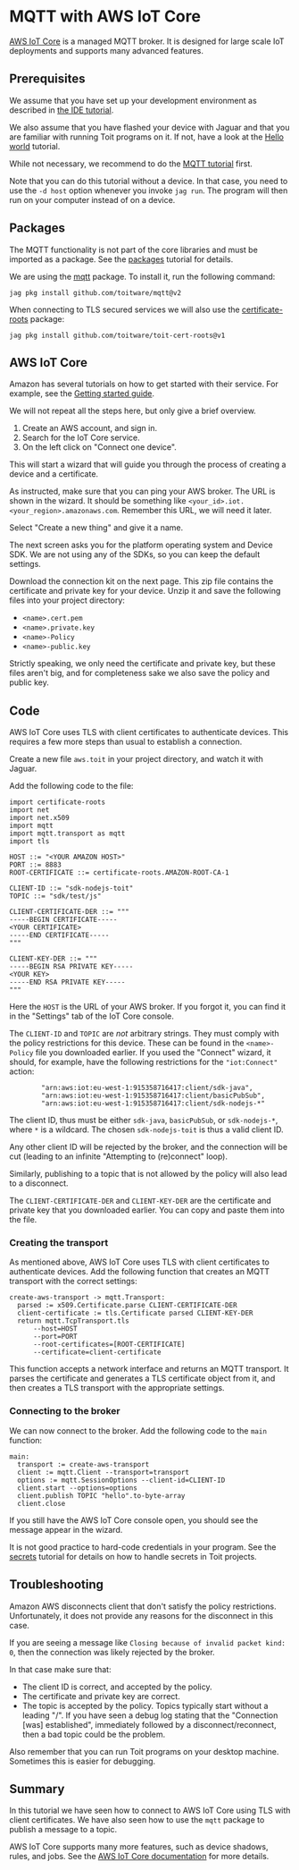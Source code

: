 # MQTT with AWS IoT Core
[AWS IoT Core](https://aws.amazon.com/iot-core/) is a managed MQTT
broker. It is designed for large scale IoT deployments and supports
many advanced features.

## Prerequisites
We assume that you have set up your development environment as described
in [the IDE tutorial](../../setup/ide).

We also assume that you have flashed your device with Jaguar and that
you are familiar with running Toit programs on it.
If not, have a look at the [Hello world](../../setup/firstprogram) tutorial.

While not necessary, we recommend to do the [MQTT tutorial](..) first.

Note that you can do this tutorial without a device. In that case,
you need to use the `-d host` option whenever you invoke
`jag run`. The program will then run on your computer instead of on
a device.

## Packages
The MQTT functionality is not part of the core libraries and must be
imported as a package. See the [packages](../../setup/packages)
tutorial for details.

We are using the [mqtt](https://pkg.toit.io/package/github.com%2Ftoitware%2Fmqtt@v2)
package. To install it, run the following command:

``` shell
jag pkg install github.com/toitware/mqtt@v2
```

When connecting to TLS secured services we will also use the
[certificate-roots](https://pkg.toit.io/package/github.com%2Ftoitware%2Ftoit-cert-roots@v1)
package:

``` shell
jag pkg install github.com/toitware/toit-cert-roots@v1
```

## AWS IoT Core
Amazon has several tutorials on how to get started with their service. For example,
see the
[Getting started guide](https://docs.aws.amazon.com/iot/latest/developerguide/iot-gs.html).

We will not repeat all the steps here, but only give a brief overview.

1. Create an AWS account, and sign in.
2. Search for the IoT Core service.
3. On the left click on "Connect one device".

This will start a wizard that will guide you through the process of
creating a device and a certificate.

As instructed, make sure that you can ping your AWS broker. The URL
is shown in the wizard. It should be something like
`<your_id>.iot.<your_region>.amazonaws.com`. Remember this URL,
we will need it later.

Select "Create a new thing" and give it a name.

The next screen asks you for the platform operating system and Device SDK.
We are not using any of the SDKs, so you can keep the default settings.

Download the connection kit on the next page. This zip file contains the
certificate and private key for your device. Unzip it and save the
following files into your project directory:
- `<name>.cert.pem`
- `<name>.private.key`
- `<name>-Policy`
- `<name>-public.key`

Strictly speaking, we only need the certificate and private key, but
these files aren't big, and for completeness sake we also save the
policy and public key.

## Code
AWS IoT Core uses TLS with client certificates to authenticate
devices. This requires a few more steps than usual to establish a connection.

Create a new file `aws.toit` in your project directory, and watch it
with Jaguar.

Add the following code to the file:

``` toit
import certificate-roots
import net
import net.x509
import mqtt
import mqtt.transport as mqtt
import tls

HOST ::= "<YOUR AMAZON HOST>"
PORT ::= 8883
ROOT-CERTIFICATE ::= certificate-roots.AMAZON-ROOT-CA-1

CLIENT-ID ::= "sdk-nodejs-toit"
TOPIC ::= "sdk/test/js"

CLIENT-CERTIFICATE-DER ::= """
-----BEGIN CERTIFICATE-----
<YOUR CERTIFICATE>
-----END CERTIFICATE-----
"""

CLIENT-KEY-DER ::= """
-----BEGIN RSA PRIVATE KEY-----
<YOUR KEY>
-----END RSA PRIVATE KEY-----
"""
```

Here the `HOST` is the URL of your AWS broker. If you forgot it, you
can find it in the "Settings" tab of the IoT Core console.

The `CLIENT-ID` and `TOPIC` are *not* arbitrary strings. They must
comply with the policy restrictions for this device. These can
be found in the `<name>-Policy` file you downloaded earlier. If
you used the "Connect" wizard, it should, for example, have
the following restrictions for the `"iot:Connect"` action:
``` text
        "arn:aws:iot:eu-west-1:915358716417:client/sdk-java",
        "arn:aws:iot:eu-west-1:915358716417:client/basicPubSub",
        "arn:aws:iot:eu-west-1:915358716417:client/sdk-nodejs-*"
```
The client ID, thus must be either `sdk-java`, `basicPubSub`, or
`sdk-nodejs-*`, where `*` is a wildcard. The chosen
`sdk-nodejs-toit` is thus a valid client ID.

Any other client ID will be rejected by the broker, and the connection
will be cut (leading to an infinite "Attempting to (re)connect" loop).

Similarly, publishing to a topic that is not allowed by the policy
will also lead to a disconnect.

The `CLIENT-CERTIFICATE-DER` and `CLIENT-KEY-DER` are the certificate
and private key that you downloaded earlier. You can copy and paste
them into the file.

### Creating the transport
As mentioned above, AWS IoT Core uses TLS with client certificates
to authenticate devices. Add the following function that creates
an MQTT transport with the correct settings:

``` toit
create-aws-transport -> mqtt.Transport:
  parsed := x509.Certificate.parse CLIENT-CERTIFICATE-DER
  client-certificate := tls.Certificate parsed CLIENT-KEY-DER
  return mqtt.TcpTransport.tls
      --host=HOST
      --port=PORT
      --root-certificates=[ROOT-CERTIFICATE]
      --certificate=client-certificate
```

This function accepts a network interface and returns an MQTT transport.
It parses the certificate and generates a TLS certificate object from it,
and then creates a TLS transport with the appropriate settings.

### Connecting to the broker
We can now connect to the broker. Add the following code to the `main` function:

``` toit
main:
  transport := create-aws-transport
  client := mqtt.Client --transport=transport
  options := mqtt.SessionOptions --client-id=CLIENT-ID
  client.start --options=options
  client.publish TOPIC "hello".to-byte-array
  client.close
```

If you still have the AWS IoT Core console open, you should see the
message appear in the wizard.

<Note>

It is not good practice to hard-code credentials in your program.
See the [secrets](../../misc/secrets) tutorial for details on how to
handle secrets in Toit projects.

</Note>

## Troubleshooting
Amazon AWS disconnects client that don't satisfy the policy restrictions. Unfortunately,
it does not provide any reasons for the disconnect in this case.

If you are seeing a message like `Closing because of invalid packet kind: 0`, then
the connection was likely rejected by the broker.

In that case make sure that:
- The client ID is correct, and accepted by the policy.
- The certificate and private key are correct.
- The topic is accepted by the policy. Topics typically start without a leading "/". If
  you have seen a debug log stating that the "Connection [was] established", immediately
  followed by a disconnect/reconnect, then a bad topic could be the problem.

Also remember that you can run Toit programs on your desktop machine. Sometimes
this is easier for debugging.

## Summary
In this tutorial we have seen how to connect to AWS IoT Core using
TLS with client certificates. We have also seen how to use the
`mqtt` package to publish a message to a topic.

AWS IoT Core supports many more features, such as device shadows,
rules, and jobs. See the
[AWS IoT Core documentation](https://docs.aws.amazon.com/iot/latest/developerguide/what-is-aws-iot.html)
for more details.
